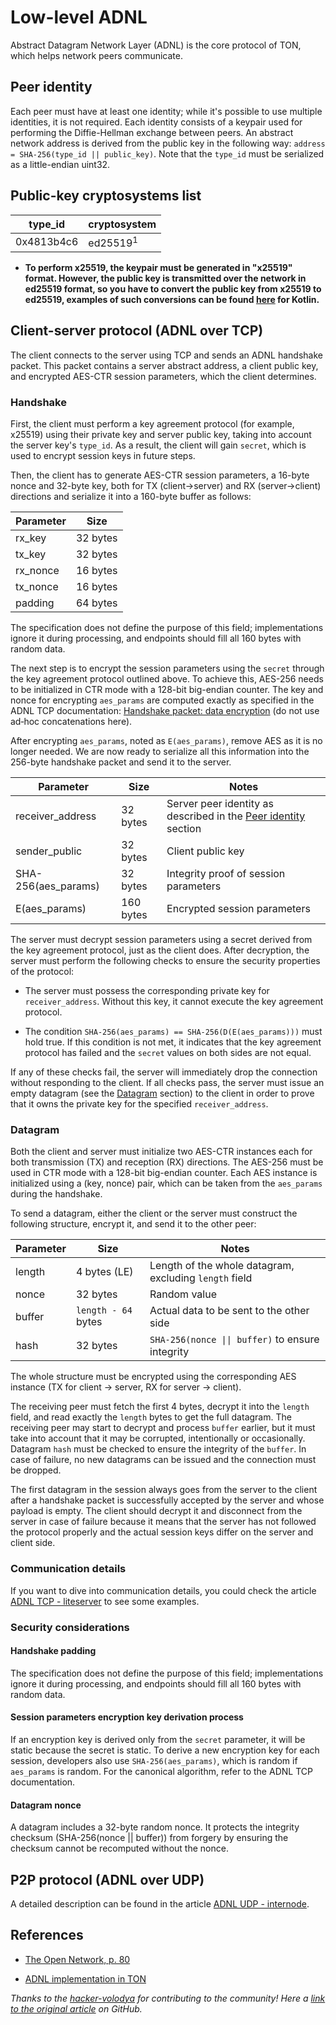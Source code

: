 
# Low-level ADNL

Abstract Datagram Network Layer (ADNL) is the core protocol of TON, which helps network peers communicate.

## Peer identity

Each peer must have at least one identity; while it's possible to use multiple identities, it is not required. Each identity consists of a keypair used for performing the Diffie-Hellman exchange between peers. An abstract network address is derived from the public key in the following way: `address = SHA-256(type_id || public_key)`. Note that the `type_id` must be serialized as a little-endian uint32.

## Public-key cryptosystems list

| type_id | cryptosystem |
|------------|---------------------|
| 0x4813b4c6 | ed25519<sup>1</sup> |

- **To perform x25519, the keypair must be generated in "x25519" format. However, the public key is transmitted over the network in ed25519 format, so you have to convert the public key from x25519 to ed25519, examples of such conversions can be found [here](https://github.com/andreypfau/curve25519-kotlin/blob/f008dbc2c0ebc3ed6ca5d3251ffb7cf48edc91e2/src/commonMain/kotlin/curve25519/MontgomeryPoint.kt#L39) for Kotlin.**

## Client-server protocol (ADNL over TCP)

The client connects to the server using TCP and sends an ADNL handshake packet. This packet contains a server abstract address, a client public key, and encrypted AES-CTR session parameters, which the client determines.

### Handshake

First, the client must perform a key agreement protocol (for example, x25519) using their private key and server public key, taking into account the server key's `type_id`. As a result, the client will gain `secret`, which is used to encrypt session keys in future steps.

Then, the client has to generate AES-CTR session parameters, a 16-byte nonce and 32-byte key, both for TX (client->server) and RX (server->client) directions and serialize it into a 160-byte buffer as follows:

| Parameter | Size |
|--------------|----------|
| rx_key | 32 bytes |
| tx_key | 32 bytes |
| rx_nonce | 16 bytes |
| tx_nonce | 16 bytes |
| padding | 64 bytes |


The specification does not define the purpose of this field; implementations ignore it during processing, and endpoints should fill all 160 bytes with random data.

The next step is to encrypt the session parameters using the `secret` through the key agreement protocol outlined above. To achieve this, AES-256 needs to be initialized in CTR mode with a 128-bit big-endian counter. The key and nonce for encrypting `aes_params` are computed exactly as specified in the ADNL TCP documentation: [Handshake packet: data encryption](/v3/documentation/network/protocols/adnl/adnl-tcp#handshake-packet-data-encryption) (do not use ad‑hoc concatenations here).

After encrypting `aes_params`, noted as `E(aes_params)`, remove AES as it is no longer needed. We are now ready to serialize all this information into the 256-byte handshake packet and send it to the server.

| Parameter | Size | Notes |
|---------------------|-----------|------------------------------------------------------------|
| receiver_address | 32 bytes | Server peer identity as described in the [Peer identity](#peer-identity) section |
| sender_public | 32 bytes | Client public key |
| SHA-256(aes_params) | 32 bytes | Integrity proof of session parameters |
| E(aes_params) | 160 bytes | Encrypted session parameters |

The server must decrypt session parameters using a secret derived from the key agreement protocol, just as the client does. After decryption, the server must perform the following checks to ensure the security properties of the protocol:

- The server must possess the corresponding private key for `receiver_address`. Without this key, it cannot execute the key agreement protocol.

- The condition `SHA-256(aes_params) == SHA-256(D(E(aes_params)))` must hold true. If this condition is not met, it indicates that the key agreement protocol has failed and the `secret` values on both sides are not equal.

If any of these checks fail, the server will immediately drop the connection without responding to the client. If all checks pass, the server must issue an empty datagram (see the [Datagram](#datagram) section) to the client in order to prove that it owns the private key for the specified `receiver_address`.

### Datagram

Both the client and server must initialize two AES-CTR instances each for both transmission (TX) and reception (RX) directions. The AES-256 must be used in CTR mode with a 128-bit big-endian counter. Each AES instance is initialized using a (key, nonce) pair, which can be taken from the `aes_params` during the handshake.

To send a datagram, either the client or the server must construct the following structure, encrypt it, and send it to the other peer:

| Parameter | Size | Notes |
|-----------|----------------------|------------------------------------------------------------|
| length | 4 bytes (LE) | Length of the whole datagram, excluding `length` field |
| nonce | 32 bytes | Random value |
| buffer | `length - 64` bytes | Actual data to be sent to the other side |
| hash | 32 bytes | `SHA-256(nonce \|\| buffer)` to ensure integrity |

The whole structure must be encrypted using the corresponding AES instance (TX for client -> server, RX for server -> client).

The receiving peer must fetch the first 4 bytes, decrypt it into the `length` field, and read exactly the `length` bytes to get the full datagram. The receiving peer may start to decrypt and process `buffer` earlier, but it must take into account that it may be corrupted, intentionally or occasionally. Datagram `hash` must be checked to ensure the integrity of the `buffer`. In case of failure, no new datagrams can be issued and the connection must be dropped.

The first datagram in the session always goes from the server to the client after a handshake packet is successfully accepted by the server and whose payload is empty. The client should decrypt it and disconnect from the server in case of failure because it means that the server has not followed the protocol properly and the actual session keys differ on the server and client side.

### Communication details

If you want to dive into communication details, you could check the article [ADNL TCP - liteserver](/v3/documentation/network/protocols/adnl/adnl-tcp) to see some examples.

### Security considerations

#### Handshake padding

The specification does not define the purpose of this field; implementations ignore it during processing, and endpoints should fill all 160 bytes with random data.

#### Session parameters encryption key derivation process

If an encryption key is derived only from the `secret` parameter, it will be static because the secret is static. To derive a new encryption key for each session, developers also use `SHA-256(aes_params)`, which is random if `aes_params` is random. For the canonical algorithm, refer to the ADNL TCP documentation.

#### Datagram nonce

A datagram includes a 32-byte random nonce. It protects the integrity checksum (SHA-256(nonce || buffer)) from forgery by ensuring the checksum cannot be recomputed without the nonce.

## P2P protocol (ADNL over UDP)

A detailed description can be found in the article [ADNL UDP - internode](/v3/documentation/network/protocols/adnl/adnl-udp).

## References

- [The Open Network, p. 80](https://ton.org/whitepaper.pdf#80)

- [ADNL implementation in TON](https://github.com/ton-blockchain/ton/tree/master/adnl)

_Thanks to the [hacker-volodya](https://github.com/hacker-volodya) for contributing to the community!_
_Here a [link to the original article](https://github.com/tonstack/ton-docs/tree/main/ADNL) on GitHub._
<Feedback />
